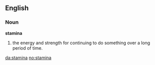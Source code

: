 ==English==

===Noun===
'''stamina'''

#the energy and strength for continuing to do something over a long period of time.

[[da:stamina]]
[[no:stamina]]